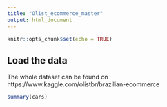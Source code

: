 ```yaml
---
title: "Olist_ecommerce_master"
output: html_document
---
```


```r
knitr::opts_chunk$set(echo = TRUE)
```

## Load the data
The whole dataset can be found on https://www.kaggle.com/olistbr/brazilian-ecommerce

```r
summary(cars)
```
